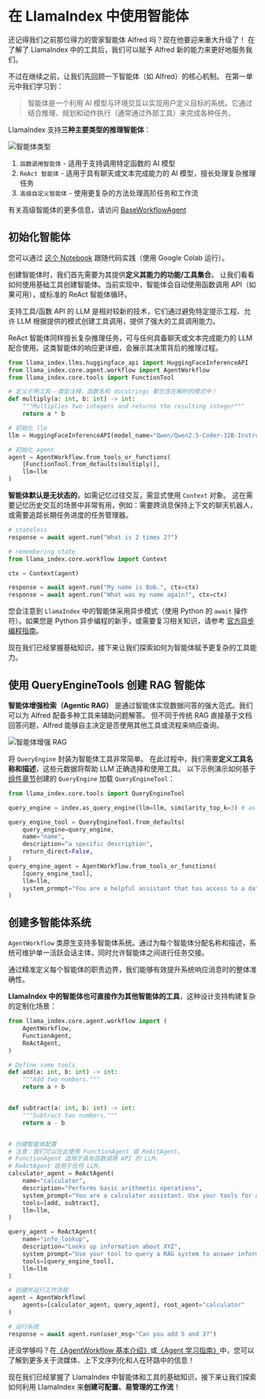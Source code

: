 # 在 LlamaIndex 中使用智能体

还记得我们之前那位得力的管家智能体 Alfred 吗？现在他要迎来重大升级了！
在了解了 LlamaIndex 中的工具后，我们可以赋予 Alfred 新的能力来更好地服务我们。

不过在继续之前，让我们先回顾一下智能体（如 Alfred）的核心机制。
在第一单元中我们学习到：

> 智能体是一个利用 AI 模型与环境交互以实现用户定义目标的系统。它通过结合推理、规划和动作执行（通常通过外部工具）来完成各种任务。

LlamaIndex 支持**三种主要类型的推理智能体**：

![智能体类型](https://huggingface.co/datasets/agents-course/course-images/resolve/main/en/unit2/llama-index/agents.png)

1. `函数调用智能体` - 适用于支持调用特定函数的 AI 模型
2. `ReAct 智能体` - 适用于具有聊天或文本完成能力的 AI 模型，擅长处理复杂推理任务
3. `高级自定义智能体` - 使用更复杂的方法处理高阶任务和工作流

<Tip>有关高级智能体的更多信息，请访问 <a href="https://github.com/run-llama/llama_index/blob/main/llama-index-core/llama_index/core/agent/workflow/base_agent.py">BaseWorkflowAgent</a></Tip>

## 初始化智能体

<Tip>
您可以通过 <a href="https://huggingface.co/agents-course/notebooks/blob/main/unit2/llama-index/agents.ipynb" target="_blank">这个 Notebook</a> 跟随代码实践（使用 Google Colab 运行）。
</Tip>

创建智能体时，我们首先需要为其提供**定义其能力的功能/工具集合**。
让我们看看如何使用基础工具创建智能体。当前实现中，智能体会自动使用函数调用 API（如果可用），或标准的 ReAct 智能体循环。

支持工具/函数 API 的 LLM 是相对较新的技术，它们通过避免特定提示工程、允许 LLM 根据提供的模式创建工具调用，提供了强大的工具调用能力。

ReAct 智能体同样擅长复杂推理任务，可与任何具备聊天或文本完成能力的 LLM 配合使用。这类智能体的响应更详细，会展示其决策背后的推理过程。

```python
from llama_index.llms.huggingface_api import HuggingFaceInferenceAPI
from llama_index.core.agent.workflow import AgentWorkflow
from llama_index.core.tools import FunctionTool

# 定义示例工具--类型注释、函数名和 docstrings 都包含在解析的模式中！
def multiply(a: int, b: int) -> int:
    """Multiplies two integers and returns the resulting integer"""
    return a * b

# 初始化 llm
llm = HuggingFaceInferenceAPI(model_name="Qwen/Qwen2.5-Coder-32B-Instruct")

# 初始化 agent
agent = AgentWorkflow.from_tools_or_functions(
    [FunctionTool.from_defaults(multiply)],
    llm=llm
)
```

**智能体默认是无状态的**，如需记忆过往交互，需显式使用 `Context` 对象。
这在需要记忆历史交互的场景中非常有用，例如：需要跨消息保持上下文的聊天机器人，或需要追踪长期任务进度的任务管理器。

```python
# stateless
response = await agent.run("What is 2 times 2?")

# remembering state
from llama_index.core.workflow import Context

ctx = Context(agent)

response = await agent.run("My name is Bob.", ctx=ctx)
response = await agent.run("What was my name again?", ctx=ctx)
```

您会注意到 `LlamaIndex` 中的智能体采用异步模式（使用 Python 的 `await` 操作符）。如果您是 Python 异步编程的新手，或需要复习相关知识，请参考 [官方异步编程指南](https://docs.llamaindex.ai/en/stable/getting_started/async_python/)。

现在我们已经掌握基础知识，接下来让我们探索如何为智能体赋予更复杂的工具能力。

## 使用 QueryEngineTools 创建 RAG 智能体

**智能体增强检索（Agentic RAG）** 是通过智能体实现数据问答的强大范式。我们可以为 Alfred 配备多种工具来辅助问题解答。
但不同于传统 RAG 直接基于文档回答问题，Alfred 能够自主决定是否使用其他工具或流程来响应查询。

![智能体增强 RAG](https://huggingface.co/datasets/agents-course/course-images/resolve/main/en/unit2/llama-index/agentic-rag.png)

将 `QueryEngine` 封装为智能体工具非常简单。
在此过程中，我们需要**定义工具名称和描述**，这些元数据将帮助 LLM 正确选择和使用工具。
以下示例演示如何基于[组件章节](02_components)创建的 `QueryEngine` 加载 `QueryEngineTool`：

```python
from llama_index.core.tools import QueryEngineTool

query_engine = index.as_query_engine(llm=llm, similarity_top_k=3) # as shown in the previous section

query_engine_tool = QueryEngineTool.from_defaults(
    query_engine=query_engine,
    name="name",
    description="a specific description",
    return_direct=False,
)
query_engine_agent = AgentWorkflow.from_tools_or_functions(
    [query_engine_tool],
    llm=llm,
    system_prompt="You are a helpful assistant that has access to a database containing persona descriptions. "
)
```

## 创建多智能体系统

`AgentWorkflow` 类原生支持多智能体系统。通过为每个智能体分配名称和描述，系统可维护单一活跃会话主体，同时允许智能体之间进行任务交接。

通过精准定义每个智能体的职责边界，我们能够有效提升系统响应消息时的整体准确性。

**LlamaIndex 中的智能体也可直接作为其他智能体的工具**，这种设计支持构建复杂的定制化场景：

```python
from llama_index.core.agent.workflow import (
    AgentWorkflow,
    FunctionAgent,
    ReActAgent,
)

# Define some tools
def add(a: int, b: int) -> int:
    """Add two numbers."""
    return a + b


def subtract(a: int, b: int) -> int:
    """Subtract two numbers."""
    return a - b


# 创建智能体配置
# 注意：我们可以在此使用 FunctionAgent 或 ReActAgent。
# FunctionAgent 适用于具有函数调用 API 的 LLM。
# ReActAgent 适用于任何 LLM。
calculator_agent = ReActAgent(
    name="calculator",
    description="Performs basic arithmetic operations",
    system_prompt="You are a calculator assistant. Use your tools for any math operation.",
    tools=[add, subtract],
    llm=llm,
)

query_agent = ReActAgent(
    name="info_lookup",
    description="Looks up information about XYZ",
    system_prompt="Use your tool to query a RAG system to answer information about XYZ",
    tools=[query_engine_tool],
    llm=llm
)

# 创建并运行工作流程
agent = AgentWorkflow(
    agents=[calculator_agent, query_agent], root_agent="calculator"
)

# 运行系统
response = await agent.run(user_msg="Can you add 5 and 3?")
```

<Tip>还没学够吗？在<a href="https://docs.llamaindex.ai/en/stable/examples/agent/agent_workflow_basic/">《AgentWorkflow 基本介绍》</a>或<a href="https://docs.llamaindex.ai/en/stable/understanding/agent/">《Agent 学习指南》</a>中，您可以了解到更多关于流媒体、上下文序列化和人在环路中的信息！</Tip>

现在我们已经掌握了 LlamaIndex 中智能体和工具的基础知识，接下来让我们探索如何利用 LlamaIndex 来**创建可配置、易管理的工作流**！